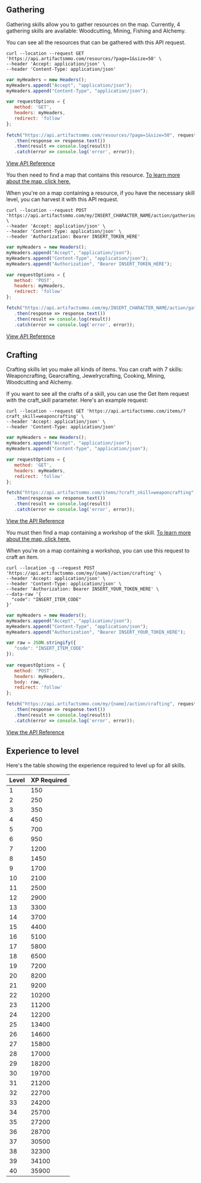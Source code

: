 ## Gathering  
   
Gathering skills allow you to gather resources on the map. Currently, 4 gathering skills are available: Woodcutting, Mining, Fishing and Alchemy.

You can see all the resources that can be gathered with this API request.
 
```http filename="cURL" copy
curl --location --request GET 'https://api.artifactsmmo.com/resources/?page=1&size=50' \
--header 'Accept: application/json' \
--header 'Content-Type: application/json'
```
```js filename="Javascript" copy
var myHeaders = new Headers();
myHeaders.append("Accept", "application/json");
myHeaders.append("Content-Type", "application/json");

var requestOptions = {
   method: 'GET',
   headers: myHeaders,
   redirect: 'follow'
};
 
fetch("https://api.artifactsmmo.com/resources/?page=1&size=50", requestOptions)
   .then(response => response.text())
   .then(result => console.log(result))
   .catch(error => console.log('error', error));
```

[View API Reference](https://api.artifactsmmo.com/docs/#/operations/get_all_resources_resources__get)

You then need to find a map that contains this resource. [To learn more about the map, click here.](/concepts/maps_and_movement)

When you're on a map containing a resource, if you have the necessary skill level, you can harvest it with this API request.

```http filename="cURL" copy
curl --location --request POST 'https://api.artifactsmmo.com/my/INSERT_CHARACTER_NAME/action/gathering' \
--header 'Accept: application/json' \
--header 'Content-Type: application/json' \
--header 'Authorization: Bearer INSERT_TOKEN_HERE'
```
```js filename="Javascript" copy
var myHeaders = new Headers();
myHeaders.append("Accept", "application/json");
myHeaders.append("Content-Type", "application/json");
myHeaders.append("Authorization", "Bearer INSERT_TOKEN_HERE");

var requestOptions = {
   method: 'POST',
   headers: myHeaders,
   redirect: 'follow'
};

fetch("https://api.artifactsmmo.com/my/INSERT_CHARACTER_NAME/action/gathering", requestOptions)
   .then(response => response.text())
   .then(result => console.log(result))
   .catch(error => console.log('error', error));
```

[View API Reference](https://api.artifactsmmo.com/docs/#/operations/action_gathering_my__name__action_gathering_post)

 
## Crafting

Crafting skills let you make all kinds of items.  You can craft with 7 skills: Weaponcrafting, Gearcrafting, Jewelrycrafting, Cooking, Mining, Woodcutting and Alchemy.

If you want to see all the crafts of a skill, you can use the Get Item request with the craft_skill parameter. Here's an example request:

```http filename="cURL" copy
curl --location --request GET 'https://api.artifactsmmo.com/items/?craft_skill=weaponcrafting' \
--header 'Accept: application/json' \
--header 'Content-Type: application/json'
```
```js filename="Javascript" copy
var myHeaders = new Headers();
myHeaders.append("Accept", "application/json");
myHeaders.append("Content-Type", "application/json");

var requestOptions = {
   method: 'GET',
   headers: myHeaders,
   redirect: 'follow'
}; 

fetch("https://api.artifactsmmo.com/items/?craft_skill=weaponcrafting", requestOptions)
   .then(response => response.text())
   .then(result => console.log(result))
   .catch(error => console.log('error', error));
```

[View the API Reference](https://api.artifactsmmo.com/docs/#/operations/get_all_items_items__get)


You must then find a map containing a workshop of the skill. [To learn more about the map, click here.](/concepts/maps_and_movement)

When you're on a map containing a workshop, you can use this request to craft an item.

```http filename="cURL" copy
curl --location -g --request POST 'https://api.artifactsmmo.com/my/{name}/action/crafting' \
--header 'Accept: application/json' \
--header 'Content-Type: application/json' \
--header 'Authorization: Bearer INSERT_YOUR_TOKEN_HERE' \
--data-raw '{
  "code": "INSERT_ITEM_CODE"
}'
```
```js filename="Javascript" copy
var myHeaders = new Headers();
myHeaders.append("Accept", "application/json");
myHeaders.append("Content-Type", "application/json");
myHeaders.append("Authorization", "Bearer INSERT_YOUR_TOKEN_HERE");

var raw = JSON.stringify({
   "code": "INSERT_ITEM_CODE"
});
 
var requestOptions = {
   method: 'POST',
   headers: myHeaders,
   body: raw,
   redirect: 'follow'
};

fetch("https://api.artifactsmmo.com/my/{name}/action/crafting", requestOptions)
   .then(response => response.text())
   .then(result => console.log(result))
   .catch(error => console.log('error', error));
```

[View the API Reference](https://api.artifactsmmo.com/docs/#/operations/action_crafting_my__name__action_crafting_post)

## Experience to level
Here's the table showing the experience required to level up for all skills.

| Level | XP Required |
|-------|-------------|
| 1     | 150         |
| 2     | 250         |
| 3     | 350         |
| 4     | 450         |
| 5     | 700         |
| 6     | 950         |
| 7     | 1200        |
| 8     | 1450        |
| 9     | 1700        |
| 10    | 2100        |
| 11    | 2500        |
| 12    | 2900        |
| 13    | 3300        |
| 14    | 3700        |
| 15    | 4400        |
| 16    | 5100        |
| 17    | 5800        |
| 18    | 6500        |
| 19    | 7200        |
| 20    | 8200        |
| 21    | 9200        |
| 22    | 10200       |
| 23    | 11200       |
| 24    | 12200       |
| 25    | 13400       |
| 26    | 14600       |
| 27    | 15800       |
| 28    | 17000       |
| 29    | 18200       |
| 30    | 19700       |
| 31    | 21200       |
| 32    | 22700       |
| 33    | 24200       |
| 34    | 25700       |
| 35    | 27200       |
| 36    | 28700       |
| 37    | 30500       |
| 38    | 32300       |
| 39    | 34100       |
| 40    | 35900       |
